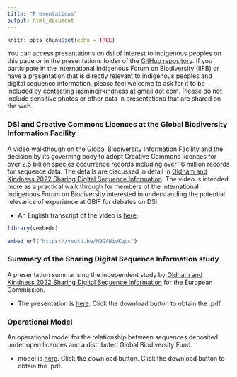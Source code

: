 ```yaml
---
title: "Presentations"
output: html_document
---
```


```r
knitr::opts_chunk$set(echo = TRUE)
```

You can access presentations on dsi of interest to indigenous peoples on this page or in the presentations folder of the [GitHub repository](https://github.com/poldham/dsi/tree/master/presentations). If you participate in the International Indigenous Forum on Biodiversity (IIFB) or have a presentation that is directly relevant to indigenous peoples and digital sequence information, please feel welcome to ask for it to be included by contacting jasminejrkindness at gmail dot com. Please do not include sensitive photos or other data in presentations that are shared on the web. 


### DSI and Creative Commons Licences at the Global Biodiversity Information Facility

A video walkthough on the Global Biodiversity Information Facility and the decision by its governing body to adopt Creative Commons licences for over 2.5 billion species occurrence records including over 16 million records for sequence data. The details are discussed in detail in [Oldham and Kindness 2022 Sharing Digital Sequence Information](https://zenodo.org/record/6557191). The video is intended more as a practical walk through for members of the International Indigenous Forum on Biodiversity interested in understanding the potential relevance of experience at GBIF for debates on DSI.

- An English transcript of the video is [here](https://github.com/poldham/dsi/blob/master/presentations/dsi_video_transcript.md).


```r
library(vembedr)

embed_url("https://youtu.be/N9GAHioKqcc")
```


### Summary of the Sharing Digital Sequence Information study

A presentation summarising the independent study by [Oldham and Kindness 2022 Sharing Digital Sequence Information](https://zenodo.org/record/6557191) for the European Commission. 

- The presentation is [here](https://github.com/poldham/dsi/blob/master/presentations/oldham_kindness_summary.pdf). Click the download button to obtain the .pdf.

### Operational Model

An operational model for the relationship between sequences deposited under open licences and a distributed Global Biodiversity Fund. 

- model is [here](https://github.com/poldham/dsi/blob/master/presentations/operational-model.pdf). Click the download button. Click the download button to obtain the .pdf.
